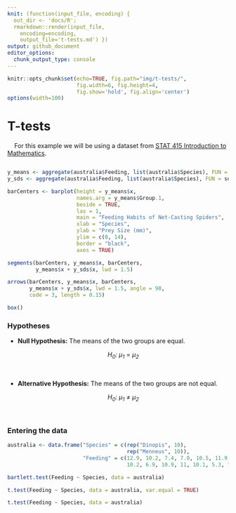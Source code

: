 ```yaml
---
knit: (function(input_file, encoding) {
  out_dir <- 'docs/R';
  rmarkdown::render(input_file,
    encoding=encoding,
    output_file='t-tests.md') })
output: github_document
editor_options:
  chunk_output_type: console
---
```

  
```r
knitr::opts_chunk$set(echo=TRUE, fig.path="img/t-tests/",
                      fig.width=6, fig.height=4,
                      fig.show='hold', fig.align='center')
options(width=100)
```

# T-tests

&nbsp;&nbsp;&nbsp;&nbsp;For this example we will be using a dataset from [STAT 415 Introduction to Mathematics](https://online.stat.psu.edu/stat415/lesson/11/11.3). 

```r
```

```r
y_means <- aggregate(australia$Feeding, list(australia$Species), FUN = mean)
y_sds <- aggregate(australia$Feeding, list(australia$Species), FUN = sd)

barCenters <- barplot(height = y_means$x,
                      names.arg = y_means$Group.1,
                      beside = TRUE,
                      las = 1,
                      main = "Feeding Habits of Net-Casting Spiders",
                      xlab = "Species",
                      ylab = "Prey Size (mm)",
                      ylim = c(0, 14),
                      border = "black",
                      axes = TRUE)

segments(barCenters, y_means$x, barCenters,
         y_means$x + y_sds$x, lwd = 1.5)

arrows(barCenters, y_means$x, barCenters,
       y_means$x + y_sds$x, lwd = 1.5, angle = 90,
       code = 3, length = 0.15)

box()
```

### Hypotheses

- **Null Hypothesis:** The means of the two groups are equal.
&nbsp;
<center><i>H<sub>0</sub>: &mu;<sub>1</sub> </i>=<i> &mu;<sub>2</sub></i></center>
&nbsp;

- **Alternative Hypothesis:** The means of the two groups are not equal.
&nbsp;
<center><i>H<sub>0</sub>: &mu;<sub>1</sub> </i>&ne;<i> &mu;<sub>2</sub></i></center>
&nbsp;

### Entering the data

```r
australia <- data.frame("Species" = c(rep("Dinopis", 10),
                                      rep("Menneus", 10)),
                        "Feeding" = c(12.9, 10.2, 7.4, 7.0, 10.5, 11.9, 7.1, 9.9, 14.4, 11.3,
                                      10.2, 6.9, 10.9, 11, 10.1, 5.3, 7.5, 10.3, 9.2, 8.8))
```



```r
bartlett.test(Feeding ~ Species, data = australia)

```



```r
t.test(Feeding ~ Species, data = australia, var.equal = TRUE)
```



```r
t.test(Feeding ~ Species, data = australia)
```



